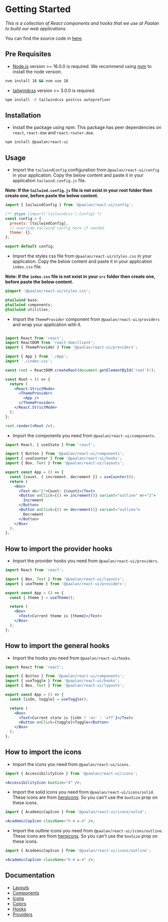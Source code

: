 
<Meta title="System/Getting Started" />

# Getting Started

_This is a collection of React components and hooks that we use at Paalan to build our web applications._

You can find the source code in [here](https://github.com/paalamugan/paalan-react-shadcn-ui).

## Pre Requisites

- [Node.js](https://nodejs.org/en/) version >= 16.0.0 is required. We recommend using [nvm](https://www.freecodecamp.org/news/node-version-manager-nvm-install-guide/) to install the node version.

```bash
nvm install 18 && nvm use 18
```

- [tailwindcss](https://tailwindcss.com/docs/guides/vite) version >= 3.0.0 is required.

```bash
npm install -D tailwindcss postcss autoprefixer
```

## Installation

- Install the package using npm. This package has peer dependencies on `react`, `react-dom` and `react-router-dom`.

```bash
npm install @paalan/react-ui
```

## Usage

- Import the `tailwindConfig` configuration from `@paalan/react-ui/config` in your application. Copy the below content and paste it in your application `tailwind.config.js` file.

**Note: If the `tailwind.config.js` file is not exist in your root folder then create one, before paste the below content.**

```js
import { tailwindConfig } from '@paalan/react-ui/config';

/** @type {import('tailwindcss').Config} */
const config = {
  presets: [tailwindConfig],
  // override tailwind config here if needed
  theme: {},
};

export default config;
```

- Import the styles css file from `@paalan/react-ui/styles.css` in your application. Copy the below content and paste it in your application `index.css` file.

**Note: If the `index.css` file is not exist in your `src` folder then create one, before paste the below content.**

```css
@import '@paalan/react-ui/styles.css';

@tailwind base;
@tailwind components;
@tailwind utilities;
```

- Import the `ThemeProvider` component from `@paalan/react-ui/providers` and wrap your application with it.

```jsx

import React from 'react';
import ReactDOM from 'react-dom/client';
import { ThemeProvider } from '@paalan/react-ui/providers';

import { App } from './App';
import './index.css';

const root = ReactDOM.createRoot(document.getElementById('root')!);

const Root = () => {
  return (
    <React.StrictMode>
      <ThemeProvider>
        <App />
      </ThemeProvider>
    </React.StrictMode>
  );
};

root.render(<Root />);
```

- Import the components you need from `@paalan/react-ui/components`.

```jsx
import React, { useState } from 'react';

import { Button } from '@paalan/react-ui/components';
import { useCounter } from '@paalan/react-ui/hooks';
import { Box, Text } from '@paalan/react-ui/layouts';

export const App = () => {
  const [count, { increment, decrement }] = useCounter(0);
  return (
    <Box>
      <Text mb="2">Count: {count}</Text>
      <Button onClick={() => increment()} variant="outline" mr="2">
        Increment
      </Button>
      <Button onClick={() => decrement()} variant="outline">
        Decrement
      </Button>
    </Box>
  );
};
```

## How to import the provider hooks

- Import the provider hooks you need from `@paalan/react-ui/providers`.

```jsx
import React from 'react';

import { Box, Text } from '@paalan/react-ui/layouts';
import { useTheme } from '@paalan/react-ui/providers';

export const App = () => {
  const { theme } = useTheme();

  return (
    <Box>
      <Text>Current theme is {theme}</Text>
    </Box>
  );
};
```

## How to import the general hooks

- Import the hooks you need from `@paalan/react-ui/hooks`.

```jsx
import React from 'react';

import { Button } from '@paalan/react-ui/components';
import { useToggle } from '@paalan/react-ui/hooks';
import { Box, Text } from '@paalan/react-ui/layouts';

export const App = () => {
  const [isOn, toggle] = useToggle();

  return (
    <Box>
      <Text>Current state is {isOn ? 'on' : 'off'}</Text>
      <Button onClick={toggle}>Toggle</Button>
    </Box>
  );
};
```

## How to import the icons

- Import the icons you need from `@paalan/react-ui/icons`.

```jsx
import { AccessibilityIcon } from '@paalan/react-ui/icons';

<AccessibilityIcon boxSize="4" />;
```

- Import the solid icons you need from `@paalan/react-ui/icons/solid`. These icons are from [heroicons](https://heroicons.com/). So you can't use the `boxSize` prop on these icons.

```jsx
import { AcademicCapIcon } from '@paalan/react-ui/icons/solid';

<AcademicCapIcon className="h-4 w-4" />;
```

- Import the outline icons you need from `@paalan/react-ui/icons/outline`. These icons are from [heroicons](https://heroicons.com/). So you can't use the `boxSize` prop on these icons.

```jsx
import { AcademicCapIcon } from '@paalan/react-ui/icons/outline';

<AcademicCapIcon className="h-4 w-4" />;
```

## Documentation

- [Layouts](/docs/layouts-box--docs)
- [Components](/docs/components-accordion--docs)
- [Icons](/docs/system-icons--docs)
- [Colors](/docs/system-colors--docs)
- [Hooks](/docs/hooks-state-management-usecallbackref--documentation)
- [Providers](/docs/providers-themeprovider--docs)
